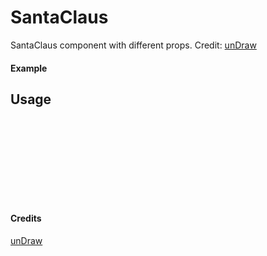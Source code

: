 
<Meta of={SantaClaus} title="unDraw/SantaClaus" />

# SantaClaus

SantaClaus component with different props.
Credit: [unDraw](https://undraw.co/illustrations)

#### Example

<Canvas of={SantaClaus.Primary} />

## Usage

```ts
import { SantaClaus } from "yadl-ui";

const Example = () => {
  return (
      <SantaClaus />
  );
};

export default Example;
```

#### Credits
[unDraw](https://undraw.co/illustrations)
